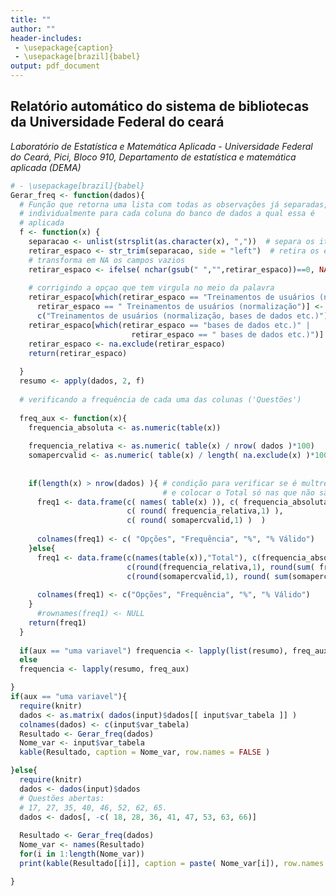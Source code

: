 ```yaml
---
title: ""
author: ""
header-includes:
 - \usepackage{caption}
 - \usepackage[brazil]{babel}
output: pdf_document
---
```


## Relatório automático do sistema de bibliotecas da Universidade Federal do ceará

*Laboratório de Estatística e Matemática Aplicada - Universidade Federal do Ceará, Pici, Bloco 910, Departamento de estatística e matemática aplicada (DEMA)*

```r
# - \usepackage[brazil]{babel}
Gerar_freq <- function(dados){
  # Função que retorna uma lista com todas as observações já separadas,
  # individualmente para cada coluna do banco de dados a qual essa é
  # aplicada
  f <- function(x) {
    separacao <- unlist(strsplit(as.character(x), ","))  # separa os itens separado por ,
    retirar_espaco <- str_trim(separacao, side = "left")  # retira os espaços da frente
    # transforma em NA os campos vazios
    retirar_espaco <- ifelse( nchar(gsub(" ","",retirar_espaco))==0, NA,retirar_espaco)
    
    # corrigindo a opçao que tem virgula no meio da palavra
    retirar_espaco[which(retirar_espaco == "Treinamentos de usuários (normalização" | 
      retirar_espaco == " Treinamentos de usuários (normalização")] <- 
      c("Treinamentos de usuários (normalização, bases de dados etc.)")
    retirar_espaco[which(retirar_espaco == "bases de dados etc.)" | 
                           retirar_espaco == " bases de dados etc.)")] <- NA
    retirar_espaco <- na.exclude(retirar_espaco)
    return(retirar_espaco)
    
  }
  resumo <- apply(dados, 2, f)
  
  # verificando a frequência de cada uma das colunas ('Questões')
  
  freq_aux <- function(x){
    frequencia_absoluta <- as.numeric(table(x))
    
    frequencia_relativa <- as.numeric( table(x) / nrow( dados )*100)
    somapercvalid <- as.numeric( table(x) / length( na.exclude(x) )*100)
    
    
    if(length(x) > nrow(dados) ){ # condição para verificar se é multresposta
                                  # e colocar o Total só nas que não são.
      freq1 <- data.frame(c( names( table(x) )), c( frequencia_absoluta),
                          c( round( frequencia_relativa,1) ),
                          c( round( somapercvalid,1) )  )
      
      colnames(freq1) <- c( "Opções", "Frequência", "%", "% Válido")
    }else{
      freq1 <- data.frame(c(names(table(x)),"Total"), c(frequencia_absoluta,sum(frequencia_absoluta) ),
                          c(round(frequencia_relativa,1), round(sum( frequencia_relativa ),1) ),
                          c(round(somapercvalid,1), round( sum(somapercvalid),1) )  )
      
      colnames(freq1) <- c("Opções", "Frequência", "%", "% Válido")
    }
      #rownames(freq1) <- NULL
    return(freq1)
  }
  
  if(aux == "uma variavel") frequencia <- lapply(list(resumo), freq_aux)
  else
  frequencia <- lapply(resumo, freq_aux)

}
if(aux == "uma variavel"){
  require(knitr)
  dados <- as.matrix( dados(input)$dados[[ input$var_tabela ]] )
  colnames(dados) <- c(input$var_tabela)
  Resultado <- Gerar_freq(dados)
  Nome_var <- input$var_tabela
  kable(Resultado, caption = Nome_var, row.names = FALSE )

}else{
  require(knitr)
  dados <- dados(input)$dados
  # Questões abertas:
  # 17, 27, 35, 40, 46, 52, 62, 65.
  dados <- dados[, -c( 18, 28, 36, 41, 47, 53, 63, 66)]
  
  Resultado <- Gerar_freq(dados)
  Nome_var <- names(Resultado)
  for(i in 1:length(Nome_var))
  print(kable(Resultado[[i]], caption = paste( Nome_var[i]), row.names = FALSE ))

}

```

